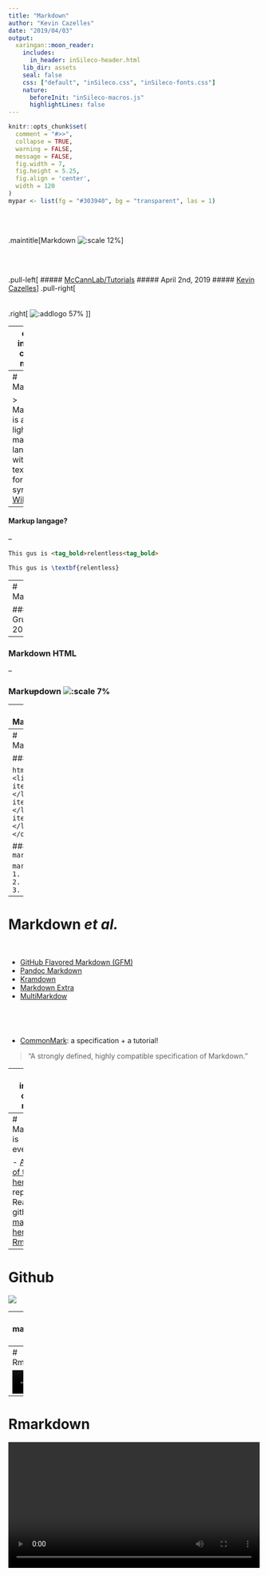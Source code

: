 ```yaml
---
title: "Markdown"
author: "Kevin Cazelles"
date: "2019/04/03"
output:
  xaringan::moon_reader:
    includes:
      in_header: inSileco-header.html
    lib_dir: assets
    seal: false
    css: ["default", "inSileco.css", "inSileco-fonts.css"]
    nature:
      beforeInit: "inSileco-macros.js"
      highlightLines: false
---
```


```r
knitr::opts_chunk$set(
  comment = "#>>",
  collapse = TRUE,
  warning = FALSE,
  message = FALSE,
  fig.width = 7,
  fig.height = 5.25,
  fig.align = 'center',
  width = 120
)
mypar <- list(fg = "#303940", bg = "transparent", las = 1)
```


<br><br>

.maintitle[Markdown ![:scale 12%](img/Markdown-mark.svg)]

<br><br>

.pull-left[
##### <i class="fa fa-github" aria-hidden="true"></i> [McCannLab/Tutorials](https://github.com/McCannLab/Tutorials)
##### <i class="fa fa-calendar" aria-hidden="true"></i> April 2nd, 2019
##### <i class="fa fa-user" aria-hidden="true"></i>  [Kevin Cazelles](https://kevcaz.github.io/)
]
.pull-right[
<br>
<br>
<br>
.right[
  ![:addlogo 57%]()
  ]
]







---
class: inverse, center, middle

# What is it?



---
# Markdown
<br>


> Markdown is a lightweight markup language with plain text formatting syntax. [Wikipedia](https://en.wikipedia.org/wiki/Markdown)

--

#### Markup langage?

--

```html
This gus is <tag_bold>relentless<tag_bold>
```

```latex
This gus is \textbf{relentless}
```



---
# Markdown
<br>

### John Gruber - 2004 [<i class="fa fa-external-link" aria-hidden="true"></i>](https://daringfireball.net/projects/markdown/)

--

### Markdown <i class="fa fa-hand-o-right" aria-hidden="true"></i> HTML

--

### Mark~~up~~down ![:scale 7%](img/Markdown-mark.svg)


---
# Markdown

> Markdown is intended to be as easy-to-read and easy-to-write as is feasible. [Wikipedia](https://en.wikipedia.org/wiki/Markdown)


### `html`

```html
<a href="https://github.com/KevCaz/aboutRMarkdown">My repo</a>
```

### `markdown`

```markdown
[My repo](https://github.com/KevCaz/aboutRMarkdown)
```


---
# Markdown

### `html`

```html
<ol>
  <li> items1 </li>
  <li> items2 </li>
  <li> items3 </li>
</ol>
```

### `markdown`

```markdown
1. items1
2. items2
3. items3
```


---
# Markdown *et al.*
<br>


- [GitHub Flavored Markdown (GFM)](https://help.github.com/articles/github-flavored-markdown/)
- [Pandoc Markdown](http://pandoc.org/README.HTML#pandocs-markdown)
- [Kramdown](http://kramdown.gettalong.org/syntax.HTML#math-blocks)
- [Markdown Extra](https://michelf.ca/projects/php-markdown/extra/)
- [MultiMarkdow](https://github.com/fletcher/MultiMarkdown/wiki/MultiMarkdown-Syntax-Guide#math-support)

<br>
--
- [CommonMark](http://commonmark.org/): a specification + a tutorial!

> "A strongly defined, highly compatible specification of Markdown."


---
class: inverse, center, middle

# What for?

---
# Markdown is everywhere
<br>

- [A couple of thoughts here](https://insileco.github.io/2018/05/13/markdown-everywhere/)
- Your repos' Readme in github
- [markdown-here](https://markdown-here.com/)
- [Rmarkdown](https://rmarkdown.rstudio.com/)

---
# Github

![](img/github.png)

---
# markdown-here
<br>

## <i class="fa fa-video-camera" aria-hidden="true"></i> Live example


---
# Rmarkdown

<video width="100%" controls>
 <source src="img/RStudio1.webm" type="video/webm">
 Your browser does not support the video tag.
</video>


---
# Rmarkdown

<video width="100%" controls>
 <source src="img/RStudio3.webm" type="video/webm">
 Your browser does not support the video tag.
</video>


---
# Websites
<br>

### Most frameworks integrate Markdown for content edition


---
# Website

--

- Github : code sharing / tutorials
- Slack : direct chat
- Twitter to promote
- current website : https://www.mccannlab.org/

<br>

--

- https://mccannlab.github.io/
  - clone content of the former website
  - have a section 'lab meeting'
  - a shared agenda
  - ...
